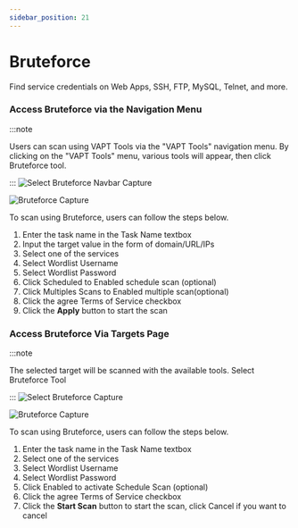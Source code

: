 ```yaml
---
sidebar_position: 21
---
```


# Bruteforce
Find service credentials on Web Apps, SSH, FTP, MySQL, Telnet, and more.

### Access Bruteforce via the Navigation Menu
:::note

Users can scan using VAPT Tools via the "VAPT Tools" navigation menu. By clicking on the "VAPT Tools" menu, various tools will appear, then click Bruteforce tool.

:::
![Select Bruteforce Navbar Capture](/img/capture/vapt_navbar/Select-bruteforce-navbar.png)

![Bruteforce Capture](/img/capture/vapt_navbar/bruteforce.png)

To scan using Bruteforce, users can follow the steps below.
1. Enter the task name in the Task Name textbox 
2. Input the target value in the form of domain/URL/IPs 
3. Select one of the services 
4. Select Wordlist Username 
5. Select Wordlist Password 
6. Click Scheduled to Enabled schedule scan (optional)
7. Click Multiples Scans to Enabled multiple scan(optional)
8. Click the agree Terms of Service checkbox 
9. Click the **Apply** button to start the scan

### Access Bruteforce Via Targets Page
:::note

The selected target will be scanned with the available tools. Select Bruteforce Tool

:::
![Select Bruteforce Capture](/img/capture/vapt_target/Select-bruteforce.png)

![Bruteforce Capture](/img/capture/vapt_target/bruteforce.png)

To scan using Bruteforce, users can follow the steps below.
1. Enter the task name in the Task Name textbox 
2. Select one of the services 
3. Select Wordlist Username 
4. Select Wordlist Password 
5. Click Enabled to activate Schedule Scan (optional)
6. Click the agree Terms of Service checkbox 
7. Click the **Start Scan** button to start the scan, click Cancel if you want to cancel